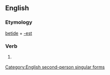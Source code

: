 ==English==

===Etymology===
[[betide]] + [[-est]]

===Verb===
{{en-verb form}}

# {{context|archaic}} {{form of|Second-person singular simple present form|betide}}

[[Category:English second-person singular forms]]